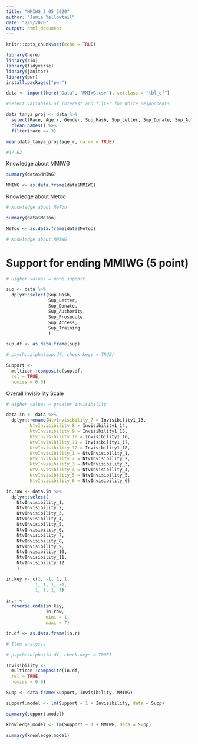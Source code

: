 ```yaml
---
title: "MMIWG_2_05_2020"
author: "Jamie Yellowtail"
date: "2/5/2020"
output: html_document
---
```


```r
knitr::opts_chunk$set(echo = TRUE)
```

```r

library(here)
library(rio)
library(tidyverse)
library(janitor)
library(pwr)
install.packages("pwr")

data <- import(here("Data", "MMIWG.csv"), setclass = "tbl_df")


```

```r

#Select variables of interest and filter for White respondents

data_tanya_proj <- data %>%
  select(Race, Age.r, Gender, Sup_Hash, Sup_Letter, Sup_Donate, Sup_Authority, Sup_Prosecute, Sup_Access, Sup_Training, NtvInvisibility_1, NtvInvisibility_2, NtvInvisibility_3, NtvInvisibility_4, NtvInvisibility_5, NtvInvisibility_6, IN_Violence, Invisibility1_13, Invisibility1_14, Invisibility1_15, Invisibility1_16, Invisibility1_17, Invisibility1_18) %>%
  clean_names() %>%
  filter(race == 3)

```

```r


mean(data_tanya_proj$age_r, na.rm = TRUE)

#37.62

```

Knowledge about MMIWG
```r
summary(data$MMIWG)

MMIWG <- as.data.frame(data$MMIWG)

```

Knowledge about Metoo
```r
# Knowledge about MeToo 

summary(data$MeToo)

MeToo <- as.data.frame(data$MeToo)

# Knowledge about MMIWG


```

# Support for ending MMIWG (5 point)
```r
# Higher values = more support

sup <- data %>%
  dplyr::select(Sup_Hash,
                Sup_Letter,
                Sup_Donate,
                Sup_Authority,
                Sup_Prosecute,
                Sup_Access,
                Sup_Training
                )

sup.df <- as.data.frame(sup)

# psych::alpha(sup.df, check.keys = TRUE)

Support <-
  multicon::composite(sup.df,
  rel = TRUE,
  nomiss = 0.6)

```

Overall Invisibility Scale
```r
# Higher values = greater invisibility

data.in <- data %>%
  dplyr::rename(NtvInvisibility_7 = Invisibility1_13,
         NtvInvisibility_8 = Invisibility1_14,
         NtvInvisibility_9 = Invisibility1_15,
         NtvInvisibility_10 = Invisibility1_16,
         NtvInvisibility_11 = Invisibility1_17,
         NtvInvisibility_12 = Invisibility1_18,
         NtvInvisibility_1 = NtvInvisibility_1,
         NtvInvisibility_2 = NtvInvisibility_2,
         NtvInvisibility_3 = NtvInvisibility_3,
         NtvInvisibility_4 = NtvInvisibility_4,
         NtvInvisibility_5 = NtvInvisibility_5,
         NtvInvisibility_6 = NtvInvisibility_6)

in.raw <- data.in %>%
  dplyr::select(
    NtvInvisibility_1,
    NtvInvisibility_2,
    NtvInvisibility_3,
    NtvInvisibility_4,
    NtvInvisibility_5,
    NtvInvisibility_6,
    NtvInvisibility_7,
    NtvInvisibility_8,
    NtvInvisibility_9,
    NtvInvisibility_10,
    NtvInvisibility_11,
    NtvInvisibility_12
    )

in.key <- c(1, -1, 1, 1,
           1, 1, 1, -1,
           1, 1, 1, 1)

in.r <-
  reverse.code(in.key,
               in.raw,
               mini = 1,
               maxi = 7)

in.df <- as.data.frame(in.r)

# Item analysis

# psych::alpha(in.df, check.keys = TRUE)

Invisibility <-
  multicon::composite(in.df,
  rel = TRUE,
  nomiss = 0.6)

```

```r
Supp <- data.frame(Support, Invisibility, MMIWG)

support.model <- lm(Support ~ 1 + Invisibility, data = Supp)

summary(support.model)
```

```r
knowledge.model <- lm(Support ~ 1 + MMIWG, data = Supp)

summary(knowledge.model)
```
